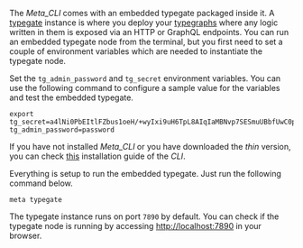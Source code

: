 The _Meta_CLI_ comes with an embedded typegate packaged inside it. A [typegate](/docs/reference/typegate) instance is where you deploy your [typegraphs](/docs/reference/typegraph) where any logic written in them is exposed via an HTTP or GraphQL endpoints. You can run an embedded typegate node from the terminal, but you first need to set a couple of environment variables which are needed to instantiate the typegate node.

Set the `tg_admin_password` and `tg_secret` environment variables. You can use the following command to configure a sample value for the variables and test the embedded typegate.

```shell
export tg_secret=a4lNi0PbEItlFZbus1oeH/+wyIxi9uH6TpL8AIqIaMBNvp7SESmuUBbfUwC0prxhGhZqHw8vMDYZAGMhSZ4fLw== tg_admin_password=password
```

If you have not installed _Meta_CLI_ or you have downloaded the _thin_ version, you can check [this](/docs/reference/meta-cli#Installation) installation guide of the _CLI_.

Everything is setup to run the embedded typegate. Just run the following command below.

```shell
meta typegate
```

The typegate instance runs on port `7890` by default. You can check if the typegate node is running by accessing [http://localhost:7890](http://localhost:7890) in your browser.
